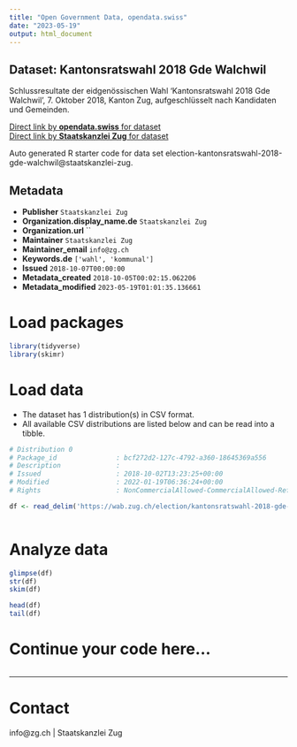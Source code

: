 ```yaml
---
title: "Open Government Data, opendata.swiss"
date: "2023-05-19"
output: html_document
---
```


## Dataset: Kantonsratswahl 2018 Gde Walchwil

Schlussresultate der eidgenössischen Wahl 'Kantonsratswahl 2018 Gde Walchwil', 7. Oktober 2018, Kanton Zug, aufgeschlüsselt nach Kandidaten und Gemeinden.

[Direct link by **opendata.swiss** for dataset](https://opendata.swiss/de/dataset/kantonsratswahl-2018-gde-walchwil)<br>
[Direct link by **Staatskanzlei Zug** for dataset](https://wab.zug.ch/election/kantonsratswahl-2018-gde-walchwil/data)

Auto generated R starter code for data set election-kantonsratswahl-2018-gde-walchwil@staatskanzlei-zug.

## Metadata

- **Publisher** `Staatskanzlei Zug`
- **Organization.display_name.de** `Staatskanzlei Zug`
- **Organization.url** ``
- **Maintainer** `Staatskanzlei Zug`
- **Maintainer_email** `info@zg.ch`
- **Keywords.de** `['wahl', 'kommunal']`
- **Issued** `2018-10-07T00:00:00`
- **Metadata_created** `2018-10-05T00:02:15.062206`
- **Metadata_modified** `2023-05-19T01:01:35.136661`


# Load packages

```r

library(tidyverse)
library(skimr)

```

# Load data

-   The dataset has 1 distribution(s) in CSV format.
-   All available CSV distributions are listed below and can be read into a tibble.

```r

# Distribution 0
# Package_id               : bcf272d2-127c-4792-a360-18645369a556
# Description              : 
# Issued                   : 2018-10-02T13:23:25+00:00
# Modified                 : 2022-01-19T06:36:24+00:00
# Rights                   : NonCommercialAllowed-CommercialAllowed-ReferenceRequired

df <- read_delim('https://wab.zug.ch/election/kantonsratswahl-2018-gde-walchwil/data-csv')



```

# Analyze data

```r

glimpse(df)
str(df)
skim(df)

head(df)
tail(df)

```

# Continue your code here...

```r

```

------------------------------------------------------------------------

# Contact

info@zg.ch | Staatskanzlei Zug
